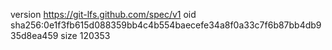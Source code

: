 version https://git-lfs.github.com/spec/v1
oid sha256:0e1f3fb615d088359bb4c4b554baecefe34a8f0a33c7f6b87bb4db935d8ea459
size 120353
